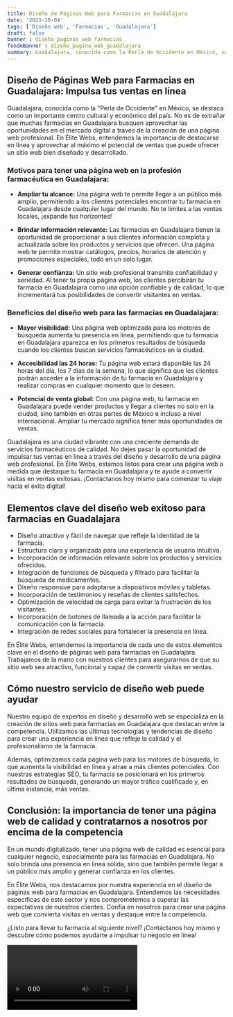 ```yaml
---
title: Diseño de Páginas Web para Farmacias en Guadalajara
date: '2023-10-04'
tags: ['Diseño web', 'Farmacias', 'Guadalajara']
draft: false
banner : diseño_paginas_web_farmacias
fondoBanner : diseño_pagina_web_guadalajara
summary: Guadalajara, conocida como la Perla de Occidente en México, se destaca como un importante centro cultural y económico del país. No es de extrañar que muchas farmacias en Guadalajara busquen aprovechar las oportunidades en el mercado digital a través de la creación de una página web profesional. En Élite Webs, entendemos la importancia de destacarse en línea y aprovechar al máximo el potencial de ventas que puede ofrecer un sitio web bien diseñado y desarrollado.
---
```


## Diseño de Páginas Web para Farmacias en Guadalajara: Impulsa tus ventas en línea

Guadalajara, conocida como la "Perla de Occidente" en México, se destaca como un importante centro cultural y económico del país. No es de extrañar que muchas farmacias en Guadalajara busquen aprovechar las oportunidades en el mercado digital a través de la creación de una página web profesional. En Élite Webs, entendemos la importancia de destacarse en línea y aprovechar al máximo el potencial de ventas que puede ofrecer un sitio web bien diseñado y desarrollado.

### Motivos para tener una página web en la profesión farmacéutica en Guadalajara:

- **Ampliar tu alcance:** Una página web te permite llegar a un público más amplio, permitiendo a los clientes potenciales encontrar tu farmacia en Guadalajara desde cualquier lugar del mundo. No te limites a las ventas locales, ¡expande tus horizontes!

- **Brindar información relevante:** Las farmacias en Guadalajara tienen la oportunidad de proporcionar a sus clientes información completa y actualizada sobre los productos y servicios que ofrecen. Una página web te permite mostrar catálogos, precios, horarios de atención y promociones especiales, todo en un solo lugar.

- **Generar confianza:** Un sitio web profesional transmite confiabilidad y seriedad. Al tener tu propia página web, los clientes percibirán tu farmacia en Guadalajara como una opción confiable y de calidad, lo que incrementará tus posibilidades de convertir visitantes en ventas.

### Beneficios del diseño web para las farmacias en Guadalajara:

- **Mayor visibilidad:** Una página web optimizada para los motores de búsqueda aumenta tu presencia en línea, permitiendo que tu farmacia en Guadalajara aparezca en los primeros resultados de búsqueda cuando los clientes buscan servicios farmacéuticos en la ciudad.

- **Accesibilidad las 24 horas:** Tu página web estará disponible las 24 horas del día, los 7 días de la semana, lo que significa que los clientes podrán acceder a la información de tu farmacia en Guadalajara y realizar compras en cualquier momento que lo deseen.

- **Potencial de venta global:** Con una página web, tu farmacia en Guadalajara puede vender productos y llegar a clientes no solo en la ciudad, sino también en otras partes de México e incluso a nivel internacional. Ampliar tu mercado significa tener más oportunidades de ventas.

Guadalajara es una ciudad vibrante con una creciente demanda de servicios farmacéuticos de calidad. No dejes pasar la oportunidad de impulsar tus ventas en línea a través del diseño y desarrollo de una página web profesional. En Élite Webs, estamos listos para crear una página web a medida que destaque tu farmacia en Guadalajara y te ayude a convertir visitas en ventas exitosas. ¡Contáctanos hoy mismo para comenzar tu viaje hacia el éxito digital!

<GifSeo />

<Cta />

## Elementos clave del diseño web exitoso para farmacias en Guadalajara

- Diseño atractivo y fácil de navegar que refleje la identidad de la farmacia.
- Estructura clara y organizada para una experiencia de usuario intuitiva.
- Incorporación de información relevante sobre los productos y servicios ofrecidos.
- Integración de funciones de búsqueda y filtrado para facilitar la búsqueda de medicamentos.
- Diseño responsive para adaptarse a dispositivos móviles y tabletas.
- Incorporación de testimonios y reseñas de clientes satisfechos.
- Optimización de velocidad de carga para evitar la frustración de los visitantes.
- Incorporación de botones de llamada a la acción para facilitar la comunicación con la farmacia.
- Integración de redes sociales para fortalecer la presencia en línea.

En Élite Webs, entendemos la importancia de cada uno de estos elementos clave en el diseño de páginas web para farmacias en Guadalajara. Trabajamos de la mano con nuestros clientes para asegurarnos de que su sitio web sea atractivo, funcional y capaz de convertir visitas en ventas.

## Cómo nuestro servicio de diseño web puede ayudar

Nuestro equipo de expertos en diseño y desarrollo web se especializa en la creación de sitios web para farmacias en Guadalajara que destacan entre la competencia. Utilizamos las últimas tecnologías y tendencias de diseño para crear una experiencia en línea que refleje la calidad y el profesionalismo de la farmacia.

Además, optimizamos cada página web para los motores de búsqueda, lo que aumenta la visibilidad en línea y atrae a más clientes potenciales. Con nuestras estrategias SEO, tu farmacia se posicionará en los primeros resultados de búsqueda, generando un mayor tráfico cualificado y, en última instancia, más ventas.

## Conclusión: la importancia de tener una página web de calidad y contratarnos a nosotros por encima de la competencia

En un mundo digitalizado, tener una página web de calidad es esencial para cualquier negocio, especialmente para las farmacias en Guadalajara. No solo brinda una presencia en línea sólida, sino que también permite llegar a un público más amplio y generar confianza en los clientes.

En Élite Webs, nos destacamos por nuestra experiencia en el diseño de páginas web para farmacias en Guadalajara. Entendemos las necesidades específicas de este sector y nos comprometemos a superar las expectativas de nuestros clientes. Confía en nosotros para crear una página web que convierta visitas en ventas y destaque entre la competencia.

¿Listo para llevar tu farmacia al siguiente nivel? ¡Contáctanos hoy mismo y descubre cómo podemos ayudarte a impulsar tu negocio en línea!

<Video />

<CtaBot job='Farmacias' city='Guadalajara'/>

<Gmaps query='Guadalajara+españa+maps' />